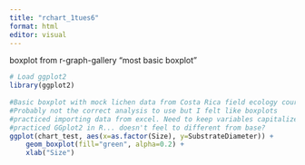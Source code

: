 ```yaml
---
title: "rchart_1tues6"
format: html
editor: visual
---
```


boxplot from r-graph-gallery "most basic boxplot"

```r
# Load ggplot2
library(ggplot2)
 
#Basic boxplot with mock lichen data from Costa Rica field ecology course
#Probably not the correct analysis to use but I felt like boxplots
#practiced importing data from excel. Need to keep variables capitalized the same way or else they'll be a weird new column
#practiced GGplot2 in R... doesn't feel to different from base?
ggplot(chart_test, aes(x=as.factor(Size), y=SubstrateDiameter)) + 
    geom_boxplot(fill="green", alpha=0.2) + 
    xlab("Size")
```
